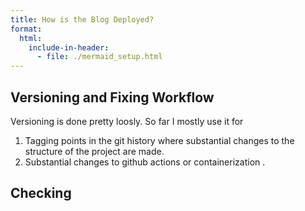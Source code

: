 ```yaml
---
title: How is the Blog Deployed?
format:
  html:
    include-in-header:
      - file: ./mermaid_setup.html
---
```


## Versioning and Fixing Workflow

Versioning is done pretty loosly. So far I mostly use it for

1. Tagging points in the git <span class="iconify" data-icon="logos:git"></span>
   history where substantial changes to the structure of the project are made.
2. Substantial changes to github actions <span class="iconify" data-icon="logo:github-actions"></span>
   or containerization <span class="iconify" data-icon="logo:docker"></span>.

## Checking

